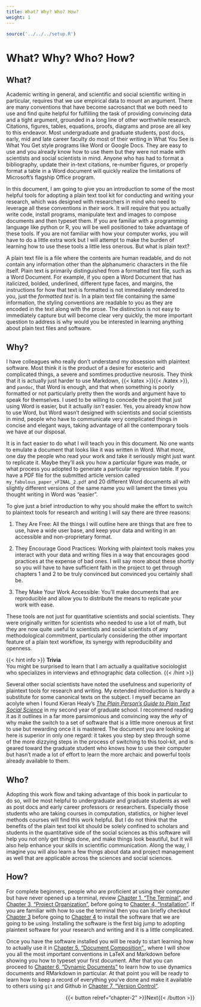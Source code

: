 ```yaml
---
title: What? Why? Who? How?
weight: 1
---
```


```r
source('../../../setup.R')
```

# What? Why? Who? How?

## What?

Academic writing in general, and scientific and social scientific writing in particular, requires that we use empirical data to mount an argument. There are many conventions that have become sacrosanct that we both need to use and find quite helpful for fulfilling the task of providing convincing data and a tight argument, grounded in a long line of other worthwhile research. Citations, figures, tables, equations, proofs, diagrams and prose are all key to this endeavor. Most undergraduate and graduate students, post docs, early, mid and late career faculty do most of their writing in What You See is What You Get style programs like Word or Google Docs. They are easy to use and you already know how to use them but they were not made with scientists and social scientists in mind. Anyone who has had to format a bibliography, update their in-text citations, re-number figures, or properly format a table in a Word document will quickly realize the limitations of Microsoft’s flagship Office program.

In this document, I am going to give you an introduction to some of the most helpful tools for adopting a plain text tool kit for conducting and writing your research, which was designed with researchers in mind who need to leverage all these conventions in their work. It will require that you actually write code, install programs, manipulate text and images to compose documents and then typeset them. If you are familiar with a programming language like python or R, you will be well positioned to take advantage of these tools. If you are not familiar with how your computer works, you will have to do a little extra work but I will attempt to make the burden of learning how to use these tools a little less onerous. But what is plain text?

A plain text file is a file where the contents are human readable, and do not contain any information other than the alphanumeric characters in the file itself. Plain text is primarily distinguished from a formatted text file, such as a Word Document. For example, if you open a Word Document that has italicized, bolded, underlined, different type faces, and margins, the instructions for how that text is formatted is not immediately rendered to you, just the *formatted text* is. In a plain text file containing the same information, the styling conventions are readable to you as they are encoded in the text along with the prose. The distinction is not easy to immediately capture but will become clear very quickly, the more important question to address is why would you be interested in learning anything about plain text files and software.

## Why?

I have colleagues who really don't understand my obsession with plaintext software. Most think it is the product of a desire for esoteric and complicated things, a severe and somtimes productive neurosis. They think that it is actually just harder to use Markdown, {{< katex >}}\LaTeX{{< /katex >}}, and `pandoc`, that Word is enough, and that when something is poorly formatted or not particularly pretty then the words and argument have to speak for themselves. I used to be willing to concede the point that just using Word is easier, but it actually *isn't* easier. Yes, you already know how to use Word, but Word wasn't designed with scientists and social scientists in mind, people who have to communicate very complicated things in concise and elegant ways, taking advantage of all the contemporary tools we have at our disposal.

It is in fact easier to do what I will teach you in this document. No one wants to emulate a document that looks like it was written in Word. What more, one day the people who read your work and take it seriously might just want to replicate it. Maybe they'll ask you how a particular figure was made, or what process you adopted to generate a particular regression table. If you have a PDF file for the submitted article version called `my_fabulous_paper_vFINAL_2.pdf` and 20 different Word documents all with slightly different versions of the same name you will lament the times you thought writing in Word was "easier".

To give just a brief introduction to why you should make the effort to switch to plaintext tools for research and writing I will say there are three reasons:

1. They Are Free: All the things I will outline here are things that are free to use, have a wide user base, and keep your data and writing in an accessible and non-proprietary format.

2. They Encourage Good Practices: Working with plaintext tools makes you interact with your data and writing files in a way that encourages good practices at the expense of bad ones. I will say more about these shortly so you will have to have sufficient faith in the project to get through chapters 1 and 2 to be truly convinced but convinced you certainly shall be.

3. They Make Your Work Accessible: You'll make documents that are reproducible and allow you to distribute the means to replicate your work with ease.

These tools are not just for quantitative scientists and social scientists. They were originally written for scientists who needed to use a lot of math, but they are now quite useful to scientists and social scientists of any methodological commitment, particularly considering the other important feature of a plain text workflow, its synergy with reproducibility and openness.

{{< hint info >}}
**Trivia**  
You might be surprised to learn that I am actually a qualitative sociologist who specializes in interviews and ethnographic data collection.
{{< /hint >}}

Several other social scientists have noted the usefulness and superiority of plaintext tools for research and writing. My extended introduction is hardly a substitute for some canonical texts on the subject. I myself became an acolyte when I found Kieran Healy's [*The Plain Person's Guide to Plain Text Social Science*](https://plain-text.co/) in my second year of graduate school. I recommend reading it as it outlines in a far more parsimonious and convincing way the *why* of why make the switch to a set of software that is a little more onerous at first to use but rewarding once it is mastered. The document you are looking at here is superior in only one regard: it takes you step by step through some of the more dizzying steps in the process of switching to this tool-kit, and is geared toward the graduate student who knows how to use their computer but hasn't made a lot of effort to learn the more archaic and powerful tools already available to them.

## Who?

Adopting this work flow and taking advantage of this book in particular to do so, will be most helpful to undergraduate and graduate students as well as post docs and early career professors or researchers. Especially those students who are taking courses in computation, statistics, or higher level methods courses will find this work helpful. But I do not think that the benefits of the plain text tool kit should be solely confined to scholars and students in the quantitative side of the social sciences as this software will help you not only get things done, and make things look beautiful, but it will also help enhance your skills in scientific communication. Along the way, I imagine you will also learn a few things about data and project management as well that are applicable across the sciences and social sciences.

## How?

For complete beginners, people who are proficient at using their computer but have never opened up a terminal, review [Chapter 1, "The Terminal",](chapter-2) and [Chapter 3, "Project Organization"](chapter-3), before going to [Chapter 4, "Installation"](chapter-4). If you are familiar with how to use the terminal then you can briefly checkout [Chapter 3](chapter-3) before going to [Chapter 4](chapter-4) to install the software that we are going to be using. Installing the software is the first big jump to adopting plaintext software for your research and writing and it is a little complicated.

Once you have the software installed you will be ready to start learning how to actually use it in [Chapter 5, "Document Composition",](chapter-5), where I will show you all the most important conventions in LaTeX and Markdown before showing you how to typeset your first document. After that you can proceed to [Chapter 6, "Dynamic Documents"](chapter-6) to learn how to use dynamics documents and RMarkdown in particular. At that point you will be ready to learn how to keep a record of everything you've done and make it available to others using `git` and Github in [Chapter 7, "Version Control"](chapter-7).

<div style="text-align: right;">
{{< button relref="chapter-2" >}}Next{{< /button >}}
</div>